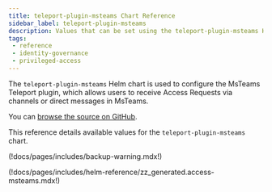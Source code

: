 ```yaml
---
title: teleport-plugin-msteams Chart Reference
sidebar_label: teleport-plugin-msteams
description: Values that can be set using the teleport-plugin-msteams Helm chart
tags:
 - reference
 - identity-governance
 - privileged-access
---
```


The `teleport-plugin-msteams` Helm chart is used to configure the MsTeams Teleport plugin, which allows users to receive Access Requests via channels or direct messages in MsTeams.

You can [browse the source on GitHub](https://github.com/gravitational/teleport/tree/v(=teleport.version=)/examples/chart/access/msteams).

This reference details available values for the `teleport-plugin-msteams` chart.

(!docs/pages/includes/backup-warning.mdx!)

(!docs/pages/includes/helm-reference/zz_generated.access-msteams.mdx!)
